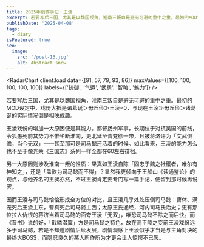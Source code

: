 ```yaml
---
title: 2025年创作手记・王淩
excerpt: 若要写后三国，尤其是以魏国视角，淮南三叛自是避无可避的重中之重。最初的MOD设定中，戏份大抵是诸葛诞＞毋丘俭≫王淩≈0，与现在王淩≫毋丘俭＞诸葛诞的实际情况倒是相映成趣。
publishDate: '2025-04-08'
tags:
  - diary
isFeatured: true
seo:
  image:
    src: '/post-13.jpg'
    alt: Abstract snow
---
```



<RadarChart client:load data={[91, 57, 79, 93, 86]} maxValues={[100, 100, 100, 100, 100]} labels={['统御', '气运', '武勇', '智略', '魅力']} />

若要写后三国，尤其是以魏国视角，淮南三叛自是避无可避的重中之重。最初的MOD设定中，戏份大抵是诸葛诞＞毋丘俭≫王淩≈0，与现在王淩≫毋丘俭＞诸葛诞的实际情况倒是相映成趣。

王淩戏份的增加一大原因便是其能力。都督扬州军事，长期位于对抗吴国的前线，令狐愚死前其势力不惟坐断淮南，更北延至青兖徐一带，且被蒋济评为「文武俱赡，当今无双」——甚至那可是司马懿还活着的时候。如此看来，王淩的能力怎么也不至于像光荣《三国志》系列一样全都在60左右徘徊。

另一大原因则涉及淮南一叛的性质：果真如王淩自陈「固忠于魏之社稷者，唯尔有神知之」，还是「盖欲为司马懿而不得」？显然我更倾向于王船山《读通鉴论》的观点，与他齐名的王昶亦然，不过王昶肯定要专门写一篇手记，便留到那时候再说罢。

因而王淩与司马懿恰恰形成全方位的对比，且王淩几乎处处压倒司马懿：曹休、满宠死后王淩主东，曹真死后司马懿主西；太原王氏通经，河内司马氏治史；更有那位拉人仇恨的蒋济当着司马懿的面夸王淩「无双」，唯恐司马懿不除之而后快。而《晋书》说的好，「戢鳞潜翼」方是司马懿之特色，故在高平陵之变前王淩戏份远多于司马懿，若是不知道剧情后续发展，剧情观感上王淩似乎才当是与主角对决的最终大BOSS，而隐忍良久的某人所作所为才更会让人惊愕不已罢。
